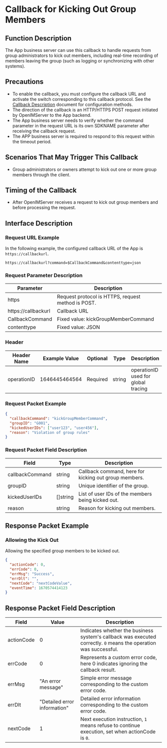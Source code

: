 # Callback for Kicking Out Group Members

## Function Description
The App business server can use this callback to handle requests from group administrators to kick out members, including real-time recording of members leaving the group (such as logging or synchronizing with other systems).

## Precautions
- To enable the callback, you must configure the callback URL and activate the switch corresponding to this callback protocol. See the [Callback Description](../introduction) document for configuration methods.
- The direction of the callback is an HTTP/HTTPS POST request initiated by OpenIMServer to the App backend.
- The App business server needs to verify whether the command parameter in the request URL is its own SDKNAME parameter after receiving the callback request.
- The APP business server is required to respond to this request within the timeout period.

## Scenarios That May Trigger This Callback
- Group administrators or owners attempt to kick out one or more group members through the client.

## Timing of the Callback
- After OpenIMServer receives a request to kick out group members and before processing the request.

## Interface Description

### Request URL Example
In the following example, the configured callback URL of the App is `https://callbackurl`.
```plaintext
https://callbackurl?command=$CallbackCommand&contenttype=json
```

### Request Parameter Description

| Parameter            | Description                                     |
|----------------------|-------------------------------------------------|
| https                | Request protocol is HTTPS, request method is POST. |
| https://callbackurl  | Callback URL                                    |
| CallbackCommand      | Fixed value: kickGroupMemberCommand             |
| contenttype          | Fixed value: JSON                               |

### Header
| Header Name | Example Value  | Optional | Type   | Description                        |
|-------------|----------------|----------|--------|------------------------------------|
| operationID | 1646445464564  | Required | string | operationID used for global tracing |

### Request Packet Example
```json
{
  "callbackCommand": "kickGroupMemberCommand",
  "groupID": "G001",
  "kickedUserIDs": ["user123", "user456"],
  "reason": "Violation of group rules"
}
```

### Request Packet Field Description

| Field           | Type     | Description                                    |
|-----------------|----------|------------------------------------------------|
| callbackCommand | string   | Callback command, here for kicking out group members. |
| groupID         | string   | Unique identifier of the group.                |
| kickedUserIDs   | []string | List of user IDs of the members being kicked out. |
| reason          | string   | Reason for kicking out members.                |

## Response Packet Example

### Allowing the Kick Out
Allowing the specified group members to be kicked out.

```json
{
  "actionCode": 0,
  "errCode": 0,
  "errMsg": "Success",
  "errDlt": "",
  "nextCode": "nextCodeValue",
  "eventTime": 1670574414123
}
```

## Response Packet Field Description

| Field       | Value         | Description                                             |
|-------------|---------------|---------------------------------------------------------|
| actionCode  | 0             | Indicates whether the business system's callback was executed correctly. `0` means the operation was successful. |
| errCode     | 0             | Represents a custom error code, here 0 indicates ignoring the callback result.     |
| errMsg      | "An error message" | Simple error message corresponding to the custom error code. |
| errDlt      | "Detailed error information" | Detailed error information corresponding to the custom error code. |
| nextCode    | 1             | Next execution instruction, `1` means refuse to continue execution, set when actionCode is `0`. |